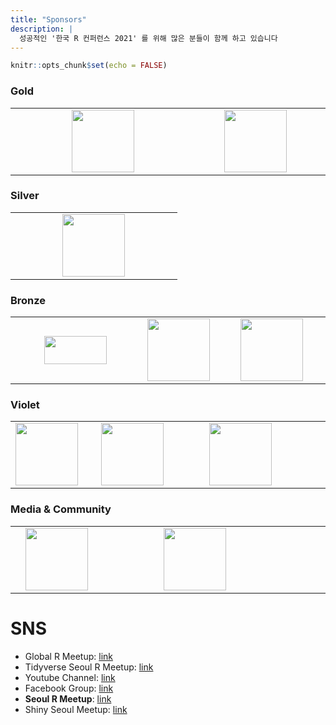 ```yaml
---
title: "Sponsors"
description: |
  성공적인 '한국 R 컨퍼런스 2021' 를 위해 많은 분들이 함께 하고 있습니다
---
```


```r
knitr::opts_chunk$set(echo = FALSE)
```

### Gold

|     |                                                                                             |     |                                                                    |     |
|-----|:-------------------------------------------------------------------------------------------:|-----|:------------------------------------------------------------------:|-----|
|     | [![](fig/R_Consortium-logo-vertical-color.png){width="100"}](https://www.r-consortium.org/) |     | [![](fig/wanted_logo.jpg){width="100"}](https://www.wanted.co.kr/) |     |

### Silver

|     |     |                                                             |     |     |
|-----|-----|:-----------------------------------------------------------:|-----|-----|
|     |     | [![](fig/nipa_logo.jpg){width="100"}](https://www.nipa.kr/) |     |     |

### Bronze

|     |                                                                             |                                                                      |                                                              |     |
|-----|:---------------------------------------------------------------------------:|:--------------------------------------------------------------------:|:------------------------------------------------------------:|-----|
|     | [![](fig/begas_logo.png){width="100" height="45"}](http://www.begas.co.kr/) | [![](fig/intree_logo.jpg){width="100"}](http://www.intreeforum.org/) | [![](fig/openup_logo.png){width="100"}](https://www.oss.kr/) |     |

### Violet

|                                                          |                                                                   |     |                                                                           |     |
|----------------------------------------------------------|-------------------------------------------------------------------|-----|---------------------------------------------------------------------------|-----|
| [![](fig/dacon-logo.png){width="100"}](https://dacon.io) | [![](fig/jpub-logo.jpeg){width="100"}](https://jpub.tistory.com/) |     | [![](fig/insight_logo.jpg){width="100"}](https://blog.insightbook.co.kr/) |     |

### Media & Community

|     |                                                                |     |                                                                              |     |
|-----|----------------------------------------------------------------|-----|------------------------------------------------------------------------------|-----|
|     | [![](fig/hani_logo.jpg){width="100"}](https://www.hani.co.kr/) |     | [![](fig/datayanolja_logo.png){width="100"}](https://datayanolja.github.io/) |     |

# SNS

-   Global R Meetup: [link](https://benubah.github.io/r-community-explorer/rugs.html)
-   Tidyverse Seoul R Meetup: [link](https://tidyverse-korea.github.io/seoul-R/)
-   Youtube Channel: [link](https://www.youtube.com/channel/UCW-epmIvjBEhhVXw_F0Nqbw)
-   Facebook Group: [link](https://www.facebook.com/groups/tidyverse)
-   **Seoul R Meetup**: [link](https://www.meetup.com/seoul-r-meetup)
-   Shiny Seoul Meetup: [link](https://github.com/shinykorea/Meetup)
